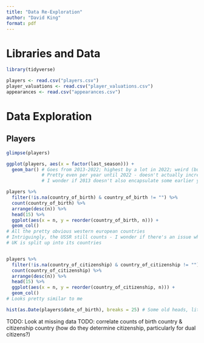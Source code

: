 ```yaml
---
title: "Data Re-Exploration"
author: "David King"
format: pdf
---
```


# Libraries and Data

```r
library(tidyverse)
```


```r
players <- read.csv("players.csv")
player_valuations <- read.csv("player_valuations.csv")
appearances <- read.csv("appearances.csv")
```


# Data Exploration

## Players

```r
glimpse(players)

ggplot(players, aes(x = factor(last_season))) +
  geom_bar() # Goes from 2013-2022; highest by a lot in 2022; weird (but understandable) break in 2020
             # Pretty even per year until 2022 - doesn't actually increase that much over time
             # I wonder if 2013 doesn't also encapsulate some earlier years? Need to cross-ref with the actual data source

players %>%
  filter(!is.na(country_of_birth) & country_of_birth != "") %>% 
  count(country_of_birth) %>% 
  arrange(desc(n)) %>% 
  head(15) %>% 
  ggplot(aes(x = n, y = reorder(country_of_birth, n))) +
  geom_col()
# All the pretty obvious western european countries
# Intriguingly, the USSR still counts - I wonder if there's an issue where the older players in this dataset were born during the USSR and the later weren't
# UK is split up into its countries


players %>%
  filter(!is.na(country_of_citizenship) & country_of_citizenship != "") %>% 
  count(country_of_citizenship) %>% 
  arrange(desc(n)) %>% 
  head(15) %>% 
  ggplot(aes(x = n, y = reorder(country_of_citizenship, n))) +
  geom_col()
# Looks pretty similar to me

hist(as.Date(players$date_of_birth), breaks = 25) # Some old heads, little left-skewed
```

TODO: Look at missing data
TODO: correlate counts of birth country & citizenship country (how do they determine citizenship, particularly for dual citizens?)